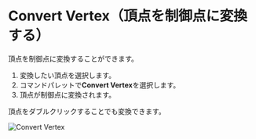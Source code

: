 
# Convert Vertex（頂点を制御点に変換する）

<Reference shortcut="" command="Convert Vertex" button="" />

頂点を制御点に変換することができます。

1. 変換したい頂点を選択します。
2. コマンドパレットで**Convert Vertex**を選択します。
3. 頂点が制御点に変換されます。

<Callout type="info" emoji="ℹ️">
  頂点をダブルクリックすることでも変換できます。
</Callout>

![Convert Vertex](/img/convert-vertex.gif)

